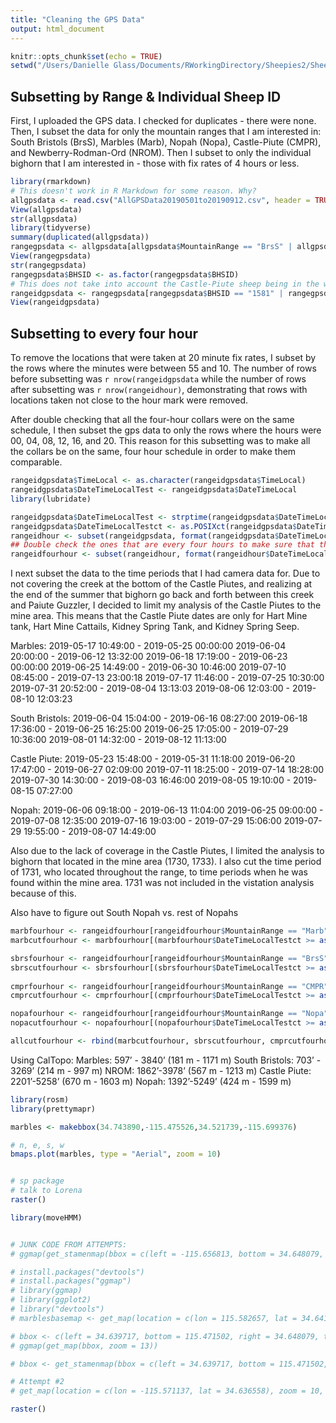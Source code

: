 ```yaml
---
title: "Cleaning the GPS Data"
output: html_document
---
```


```r
knitr::opts_chunk$set(echo = TRUE)
setwd("/Users/Danielle Glass/Documents/RWorkingDirectory/Sheepies2/Sheepies2")
```

## Subsetting by Range & Individual Sheep ID

First, I uploaded the GPS data. I checked for duplicates - there were none. Then, I subset the data for only the mountain ranges that I am interested in: South Bristols (BrsS), Marbles (Marb), Nopah (Nopa), Castle-Piute (CMPR), and Newberry-Rodman-Ord (NROM). Then I subset to only the individual bighorn that I am interested in - those with fix rates of 4 hours or less.

```r
library(rmarkdown)
# This doesn't work in R Markdown for some reason. Why?
allgpsdata <- read.csv("AllGPSData20190501to20190912.csv", header = TRUE, sep = ",")
View(allgpsdata)
str(allgpsdata)
library(tidyverse)
summary(duplicated(allgpsdata))
rangegpsdata <- allgpsdata[allgpsdata$MountainRange == "BrsS" | allgpsdata$MountainRange == "Marb" | allgpsdata$MountainRange == "Nopa" | allgpsdata$MountainRange == "CMPR" | allgpsdata$MountainRange == "NROM", ]
View(rangegpsdata)
str(rangegpsdata)
rangegpsdata$BHSID <- as.factor(rangegpsdata$BHSID)
# This does not take into account the Castle-Piute sheep being in the wrong place or the question of the NROM sheep. All possible sheep with 1 or 4 hour fix rates are included.
rangeidgpsdata <- rangegpsdata[rangegpsdata$BHSID == "1581" | rangegpsdata$BHSID == "1589" |rangegpsdata$BHSID == "1595" | rangegpsdata$BHSID == "1584" | rangegpsdata$BHSID == "1588" | rangegpsdata$BHSID == "1582" | rangegpsdata$BHSID == "1577" | rangegpsdata$BHSID == "1683" | rangegpsdata$BHSID == "1682" | rangegpsdata$BHSID == "1684" | rangegpsdata$BHSID == "1688" | rangegpsdata$BHSID == "1685" | rangegpsdata$BHSID == "1689" | rangegpsdata$BHSID == "1687" | rangegpsdata$BHSID == "1580" | rangegpsdata$BHSID == "1686" | rangegpsdata$BHSID == "1568" | rangegpsdata$BHSID == "1565" | rangegpsdata$BHSID == "1567" | rangegpsdata$BHSID == "1564" | rangegpsdata$BHSID == "1677" | rangegpsdata$BHSID == "1563" | rangegpsdata$BHSID == "1727" | rangegpsdata$BHSID == "1731" | rangegpsdata$BHSID == "1730" | rangegpsdata$BHSID == "1733" | rangegpsdata$BHSID == "1736" | rangegpsdata$BHSID == "1738" | rangegpsdata$BHSID == "1740" | rangegpsdata$BHSID == "1739", ]
View(rangeidgpsdata)
```

## Subsetting to every four hour

To remove the locations that were taken at 20 minute fix rates, I subset by the rows where the minutes were between 55 and 10. The number of rows before subsetting was `r nrow(rangeidgpsdata` while the number of rows after subsetting was `r nrow(rangeidhour)`, demonstrating that rows with locations taken not close to the hour mark were removed. 

After double checking that all the four-hour collars were on the same schedule, I then subset the gps data to only the rows where the hours were 00, 04, 08, 12, 16, and 20. This reason for this subsetting was to make all the collars be on the same, four hour schedule in order to make them comparable.

```r

rangeidgpsdata$TimeLocal <- as.character(rangeidgpsdata$TimeLocal)
rangeidgpsdata$DateTimeLocalTest <- rangeidgpsdata$DateTimeLocal
library(lubridate)

rangeidgpsdata$DateTimeLocalTest <- strptime(rangeidgpsdata$DateTimeLocalTest, "%m/%d/%Y %H:%M")
rangeidgpsdata$DateTimeLocalTestct <- as.POSIXct(rangeidgpsdata$DateTimeLocalTest, tz = "America/Los_Angeles", format = "%m/%d/%Y %H:%M")
rangeidhour <- subset(rangeidgpsdata, format(rangeidgpsdata$DateTimeLocalTest, "%M") %in% c('00', '01', '02', '03', '04', '05', '06', '07', '08', '09', '10', '55', '56', '57', '58', '59', '54', '53', '52', '51', '50'))
## Double check the ones that are every four hours to make sure that they are on a 0-4-8-12-16-20-24 schedule. Do this using summary - starting at NROM 1564E.
rangeidfourhour <- subset(rangeidhour, format(rangeidhour$DateTimeLocalTest, "%H") %in% c('00', '04', '08', '12', '16', '20', '24'))


```
I next subset the data to the time periods that I had camera data for. Due to not covering the creek at the bottom of the Castle Piutes, and realizing at the end of the summer that bighorn go back and forth between this creek and Paiute Guzzler, I decided to limit my analysis of the Castle Piutes to the mine area. This means that the Castle Piute dates are only for Hart Mine tank, Hart Mine Cattails, Kidney Spring Tank, and Kidney Spring Seep.

Marbles: 
2019-05-17 10:49:00 - 2019-05-25 00:00:00
2019-06-04 20:00:00 - 2019-06-12 13:32:00
2019-06-18 17:19:00 - 2019-06-23 00:00:00
2019-06-25 14:49:00 - 2019-06-30 10:46:00
2019-07-10 08:45:00 - 2019-07-13 23:00:18
2019-07-17 11:46:00 - 2019-07-25 10:30:00
2019-07-31 20:52:00 - 2019-08-04 13:13:03
2019-08-06 12:03:00 - 2019-08-10 12:03:23

South Bristols:
2019-06-04 15:04:00 - 2019-06-16 08:27:00
2019-06-18 17:36:00 - 2019-06-25 16:25:00
2019-06-25 17:05:00 - 2019-07-29 10:36:00
2019-08-01 14:32:00 - 2019-08-12 11:13:00

Castle Piute:
2019-05-23 15:48:00 - 2019-05-31 11:18:00
2019-06-20 17:47:00 - 2019-06-27 02:09:00
2019-07-11 18:25:00 - 2019-07-14 18:28:00
2019-07-30 14:30:00 - 2019-08-03 16:46:00
2019-08-05 19:10:00 - 2019-08-15 07:27:00

Nopah:
2019-06-06 09:18:00 - 2019-06-13 11:04:00
2019-06-25 09:00:00 - 2019-07-08 12:35:00
2019-07-16 19:03:00 - 2019-07-29 15:06:00
2019-07-29 19:55:00 - 2019-08-07 14:49:00

Also due to the lack of coverage in the Castle Piutes, I limited the analysis to bighorn that located in the mine area (1730, 1733). I also cut the time period of 1731, who located throughout the range, to time periods when he was found within the mine area. 1731 was not included in the vistation analysis because of this.

Also have to figure out South Nopah vs. rest of Nopahs

```r
marbfourhour <- rangeidfourhour[rangeidfourhour$MountainRange == "Marb", ]
marbcutfourhour <- marbfourhour[(marbfourhour$DateTimeLocalTestct >= as.POSIXct("2019-05-17 10:49:00") & marbfourhour$DateTimeLocalTestct <= as.POSIXct("2019-05-25 00:00:00")) | (marbfourhour$DateTimeLocalTestct >= as.POSIXct("2019-06-04 20:00:00") & marbfourhour$DateTimeLocalTestct <= as.POSIXct("2019-06-12 13:32:00")) | (marbfourhour$DateTimeLocalTestct >= as.POSIXct("2019-06-18 17:19:00") & marbfourhour$DateTimeLocalTestct <= as.POSIXct("2019-06-23 00:00:00"))| (marbfourhour$DateTimeLocalTestct >= as.POSIXct("2019-06-25 14:49:00") & marbfourhour$DateTimeLocalTestct <= as.POSIXct("2019-06-30 10:46:00"))| (marbfourhour$DateTimeLocalTestct >= as.POSIXct("2019-07-10 08:45:00") & marbfourhour$DateTimeLocalTestct <= as.POSIXct("2019-07-13 23:00:18")) | (marbfourhour$DateTimeLocalTestct >= as.POSIXct("2019-07-17 11:46:00") & marbfourhour$DateTimeLocalTestct <= as.POSIXct("2019-07-25 10:30:00")) | (marbfourhour$DateTimeLocalTestct >= as.POSIXct("2019-07-31 20:52:00") & marbfourhour$DateTimeLocalTestct <= as.POSIXct("2019-08-04 13:13:03")) | (marbfourhour$DateTimeLocalTestct >= as.POSIXct("2019-08-06 12:03:00") & marbfourhour$DateTimeLocalTestct <= as.POSIXct("2019-08-10 12:03:23")), ]

sbrsfourhour <- rangeidfourhour[rangeidfourhour$MountainRange == "BrsS", ]
sbrscutfourhour <- sbrsfourhour[(sbrsfourhour$DateTimeLocalTestct >= as.POSIXct("2019-06-04 15:04:00") & sbrsfourhour$DateTimeLocalTestct <= as.POSIXct("2019-06-16 08:27:00")) | (sbrsfourhour$DateTimeLocalTestct >= as.POSIXct("2019-06-18 17:36:00") & sbrsfourhour$DateTimeLocalTestct <= as.POSIXct("2019-06-25 16:25:00")) | (sbrsfourhour$DateTimeLocalTestct >= as.POSIXct("2019-06-25 17:05:00") & sbrsfourhour$DateTimeLocalTestct <= as.POSIXct("2019-07-29 10:36:00")) | (sbrsfourhour$DateTimeLocalTestct >= as.POSIXct("2019-08-01 14:32:00") & sbrsfourhour$DateTimeLocalTestct <= as.POSIXct("2019-08-12 11:13:00")),]
  
cmprfourhour <- rangeidfourhour[rangeidfourhour$MountainRange == "CMPR", ]
cmprcutfourhour <- cmprfourhour[(cmprfourhour$DateTimeLocalTestct >= as.POSIXct("2019-05-23 15:48:00") & cmprfourhour$DateTimeLocalTestct <= as.POSIXct("2019-05-31 11:18:00")) | (cmprfourhour$DateTimeLocalTestct >= as.POSIXct("2019-06-20 17:47:00") & cmprfourhour$DateTimeLocalTestct <= as.POSIXct("2019-06-27 02:09:00")) | (cmprfourhour$DateTimeLocalTestct >= as.POSIXct("2019-07-11 18:25:00") & cmprfourhour$DateTimeLocalTestct <= as.POSIXct("2019-07-14 18:28:00")) | (cmprfourhour$DateTimeLocalTestct >= as.POSIXct("2019-07-30 14:30:00") & cmprfourhour$DateTimeLocalTestct <= as.POSIXct("2019-08-03 16:46:00")) | (cmprfourhour$DateTimeLocalTestct >= as.POSIXct("2019-08-05 19:10:00") & cmprfourhour$DateTimeLocalTestct <= as.POSIXct("2019-08-15 07:27:00")),]

nopafourhour <- rangeidfourhour[rangeidfourhour$MountainRange == "Nopa", ]
nopacutfourhour <- nopafourhour[(nopafourhour$DateTimeLocalTestct >= as.POSIXct("2019-06-06 09:18:00") & nopafourhour$DateTimeLocalTestct <= as.POSIXct("2019-06-13 11:04:00")) | (nopafourhour$DateTimeLocalTestct >= as.POSIXct("2019-06-25 09:00:00") & nopafourhour$DateTimeLocalTestct <= as.POSIXct("2019-07-08 12:35:00")) | (nopafourhour$DateTimeLocalTestct >= as.POSIXct("2019-07-16 19:03:00") & nopafourhour$DateTimeLocalTestct <= as.POSIXct("2019-07-29 15:06:00")) | (nopafourhour$DateTimeLocalTestct >= as.POSIXct("2019-07-29 19:55:00") & nopafourhour$DateTimeLocalTestct <= as.POSIXct("2019-08-07 14:49:00")),]

allcutfourhour <- rbind(marbcutfourhour, sbrscutfourhour, cmprcutfourhour, nopacutfourhour)


```
Using CalTopo: 
Marbles: 597' - 3840' (181 m - 1171 m)
South Bristols: 703' - 3269' (214 m - 997 m)
NROM: 1862'-3978' (567 m - 1213 m)
Castle Piute: 2201'-5258' (670 m - 1603 m)
Nopah: 1392'-5249' (424 m - 1599 m)

```r

library(rosm)
library(prettymapr)

marbles <- makebbox(34.743890,-115.475526,34.521739,-115.699376)

# n, e, s, w
bmaps.plot(marbles, type = "Aerial", zoom = 10)


# sp package
# talk to Lorena
raster()

library(moveHMM)


# JUNK CODE FROM ATTEMPTS:
# ggmap(get_stamenmap(bbox = c(left = -115.656813, bottom = 34.648079, right = -115.471502, top = 34.639717), maptype = "terrain", crop = FALSE, zoom = 12))

# install.packages("devtools")
# install.packages("ggmap")
# library(ggmap)
# library(ggplot2)
# library("devtools")
# marblesbasemap <- get_map(location = c(lon = 115.582657, lat = 34.641645), zoom = 11, maptype = 'hybrid', source = 'stamen') 

# bbox <- c(left = 34.639717, bottom = 115.471502, right = 34.648079, top = 115.656813)
# ggmap(get_map(bbox, zoom = 13))

# bbox <- get_stamenmap(bbox = c(left = 34.639717, bottom = 115.471502, right = 34.648079, top = 115.656813), maptype = "terrain", crop = FALSE, zoom = 10)

# Attempt #2
# get_map(location = c(lon = -115.571137, lat = 34.636558), zoom = 10, scale = "auto", maptype = "terrain", source = "google")

```



```r

raster()
```

